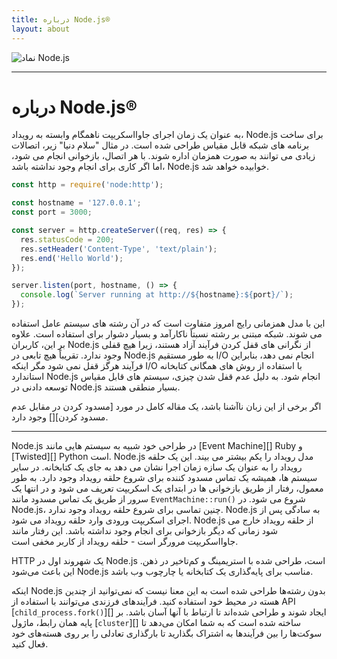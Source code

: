 ```yaml
---
title: درباره Node.js®
layout: about
---
```


<div className="my-4 flex موارد مرکزی justify-center">
  <img alt="نماد Node.js" src="/static/images/node-mascot.svg" className="w-[100px]" />
</div>

***

# درباره Node.js®

به عنوان یک زمان اجرای جاوااسکریپت ناهمگام وابسته به رویداد، Node.js برای ساخت برنامه های شبکه قابل مقیاس طراحی شده است. در مثال "سلام دنیا" زیر، اتصالات زیادی می توانند به صورت همزمان اداره شوند. با هر اتصال، بازخوانی انجام می شود، اما اگر کاری برای انجام وجود نداشته باشد، Node.js خوابیده خواهد شد.

```js
const http = require('node:http');

const hostname = '127.0.0.1';
const port = 3000;

const server = http.createServer((req, res) => {
  res.statusCode = 200;
  res.setHeader('Content-Type', 'text/plain');
  res.end('Hello World');
});

server.listen(port, hostname, () => {
  console.log(`Server running at http://${hostname}:${port}/`);
});
```

این با مدل همزمانی رایج امروز متفاوت است که در آن رشته های سیستم عامل استفاده می شوند. شبکه مبتنی بر رشته نسبتاً ناکارآمد و بسیار دشوار برای استفاده است. علاوه بر این، کاربران Node.js از نگرانی های قفل کردن فرآیند آزاد هستند، زیرا هیچ قفلی وجود ندارد. تقریباً هیچ تابعی در Node.js به طور مستقیم I/O انجام نمی دهد، بنابراین فرآیند هرگز قفل نمی شود مگر اینکه I/O با استفاده از روش های همگانی کتابخانه استاندارد Node.js انجام شود. به دلیل عدم قفل شدن چیزی، سیستم های قابل مقیاس توسعه دادنی در Node.js بسیار منطقی هستند.

اگر برخی از این زبان ناآشنا باشد، یک مقاله کامل در مورد \[مسدود کردن در مقابل عدم مسدود کردن]\[] وجود دارد.

***

Node.js در طراحی خود شبیه به سیستم هایی مانند \[Event Machine]\[] Ruby و \[Twisted]\[] Python است. Node.js مدل رویداد را یکم بیشتر می بیند. این یک حلقه رویداد را به عنوان یک سازه زمان اجرا نشان می دهد به جای یک کتابخانه. در سایر سیستم ها، همیشه یک تماس مسدود کننده برای شروع حلقه رویداد وجود دارد. به طور معمول، رفتار از طریق بازخوانی ها در ابتدای یک اسکریپت تعریف می شود و در انتها یک سرور از طریق یک تماس مسدود مانند `EventMachine::run()` شروع می شود. در Node.js، چنین تماسی برای شروع حلقه رویداد وجود ندارد. Node.js به سادگی پس از اجرای اسکریپت ورودی وارد حلقه رویداد می شود. Node.js از حلقه رویداد خارج می شود زمانی که دیگر بازخوانی برای انجام وجود نداشته باشد. این رفتار مانند جاوااسکریپت مرورگر است - حلقه رویداد از کاربر مخفی است.

HTTP یک شهروند اول در Node.js است، طراحی شده با استریمینگ و کم‌تاخیر در ذهن. این باعث می‌شود Node.js مناسب برای پایه‌گذاری یک کتابخانه یا چارچوب وب باشد.

اینکه Node.js بدون رشته‌ها طراحی شده است به این معنا نیست که نمی‌توانید از چندین هسته در محیط خود استفاده کنید. فرآیندهای فرزندی می‌توانند با استفاده از API \[`child_process.fork()`]\[] ایجاد شوند و طراحی شده‌اند تا ارتباط با آنها آسان باشد. بر پایه همان رابط، ماژول \[`cluster`]\[] ساخته شده است که به شما امکان می‌دهد تا سوکت‌ها را بین فرآیندها به اشتراک بگذارید تا بارگذاری تعادلی را بر روی هسته‌های خود فعال کنید.

[مسدودکننده در مقابل غیرمسدودکننده]: /learn/asynchronous-work/overview-of-blocking-vs-non-blocking

[`child_process.fork()`]: https://nodejs.org/api/child_process.html

[`cluster`]: https://nodejs.org/api/cluster.html

[ماشین رویداد]: https://github.com/eventmachine/eventmachine

[پیچیده]: https://twistedmatrix.com/trac/
